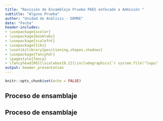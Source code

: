 ```yaml
---
title: "Revisión de Ensamblaje Prueba PAES enfocado a Admisión "
subtitle: "Alguna Prueba"
author: "Unidad de Análisis - DEMRE"
date: "Fecha"
header-includes:
- \usepackage{xcolor}
- \usepackage{booktabs}
- \usepackage{scalefnt}
- \usepackage{tikz}
- \usetikzlibrary{positioning,shapes,shadows}
- \usepackage{fancyhdr}
- \pagestyle{fancy}
- \fancyhead[RO]{\scalebox{0.2}{\includegraphics{`r system.file("logo/logo.png", package = "plantilla")`}}}
output: beamer_presentation
---
```


```r
knitr::opts_chunk$set(echo = FALSE)
```

## Proceso de ensamblaje
\scalefont{0.6}
\begin{figure}
\definecolor{verdelima}{RGB}{135, 211, 63}
\tikzstyle{verde} = [rectangle, rounded corners, minimum width=2pt, minimum height=1pt,text centered, draw=verdelima, fill=verdelima]
\tikzstyle{azul} = [rectangle, rounded corners, minimum width=2pt, minimum height=1pt,text centered, draw=blue, fill=blue!40]
\tikzstyle{linea} = [-]
\tikzstyle{rojo} = [rectangle, rounded corners, minimum width=2pt, minimum height=1pt,text centered, draw=red, fill=red!50]


\begin{tikzpicture}[node distance=20pt]
\node (uno) [verde,text width=60pt] {Limpieza disponibilidad.};

\node (dos) [verde, below left=0.5cm and 0.5 of uno,text width=70pt] {Calibración y disponibilidad último piloto.};

\node (tres) [verde,below right=0.5cm and 0.5 of uno,text width=70pt] {Definición especificaciones Diseño ensamblaje.};

\node (cuatro) [verde, below left=0.5cm and 0.5 of tres,text width=70pt] {Documento criterios.};

\node (cinco) [verde, below right=0.5cm and 0.5 of tres,text width=70pt] {Shiny ensamblaje.};

\node (seis) [verde, below left=0.5cm and 0.5 of cinco ,text width=70pt] {UCP ensambla pruebas.};

\node (siete) [verde, below of=seis,text width=70pt] {Primera entrega a UA.};

\node (ocho) [verde, below of=siete, text width=70pt] {Primera revisión ensamblaje.};

\node (nueve) [verde, below of=ocho, text width=70pt] {Revisión jefaturas.};

\node (diez) [rojo, below left=0.5cm and 0.5 of nueve, text width=70pt] {Entregan lineamientos.};

\node (once) [verde, below of=nueve, text width=70pt] {Visto bueno a ensamblaje.};

\node (doce) [verde,below right=0.5cm and 0.5 of nueve, text width=70pt] {Reunión de ensamblaje.};

\node (trece) [rojo, below=2cm of dos, text width=70pt] {UCP realiza cambios.};

\node (catorce) [rojo, below of=trece, text width=70pt] {UA revisa.};

\node (quince) [rojo, below of=catorce, text width=70pt] {Reunión jefaturas.};

\node (dieciseis) [rojo, below of=quince, text width=70pt] {Visto bueno.};

\node (diecisiete) [rojo, below of=dieciseis, text width=70pt] {Reunión de ensamblaje.};


\draw [linea] (uno.south) -- ++(0,-0.25) -| (dos);
\draw [linea] (uno.south) -- ++(0,-0.25) -| (tres);
\draw [linea] (tres.south) -- ++(0,-0.25) -| (cuatro);
\draw [linea] (tres.south) -- ++(0,-0.25) -| (cinco);
\draw [linea] (cuatro.south) -- ++(0,-0.25) -| (seis);
\draw [linea] (cinco.south) -- ++(0,-0.25) -| (seis);
\draw [linea] (seis) -- (siete);
\draw [linea] (siete) -- (ocho);
\draw [linea] (ocho) -- (nueve);
\draw [linea] (nueve) -- (once);
\draw [linea] (diez) -- (once);
\draw [linea] (once) -- (doce);
\draw [linea] (trece) -- (catorce);
\draw [linea] (catorce) -- (quince);
\draw [linea] (quince) -- (dieciseis);
\draw [linea] (dieciseis) -- (diecisiete);
\draw [linea] (diez.north) -- ++(0,2.5) |- (trece);
\end{tikzpicture}

\end{figure}

## Proceso de ensamblaje

\scalefont{0.6}
\begin{figure}
\definecolor{verdelima}{RGB}{135, 211, 63}
\tikzstyle{verde} = [rectangle, rounded corners, minimum width=2pt, minimum height=1pt,text centered, draw=verdelima, fill=verdelima]
\tikzstyle{azul} = [rectangle, rounded corners, minimum width=2pt, minimum height=1pt,text centered, draw=blue, fill=blue!40]
\tikzstyle{linea} = [-]
\tikzstyle{rojo} = [rectangle, rounded corners, minimum width=2pt, minimum height=1pt,text centered, draw=red, fill=red!50]
\begin{tikzpicture}[node distance=20pt]
\node (uno) [verde,text width=60pt] {Reunión de ensamblaje.};

\node (dos) [verde, below of= uno,text width=70pt] {UA-UCP realizan cambios.};

\node (tres) [verde,below of= dos,text width=70pt] {UCP indica posiciones formas ensambladas.};

\node (cuatro) [verde, below of= tres,text width=70pt] {AI valida y edita ítems.};

\node (cinco) [verde, below of= cuatro,text width=70pt] {Entrega final a UA.};

\node (seis) [verde, below of= cinco ,text width=70pt] {Revisión final ensamblaje.};

\node (siete) [azul,below right=0.5cm and 0.5 of cinco, text width=70pt] {Reunión de ensamblaje.};




\draw [linea] (uno) -- (dos);
\draw [linea] (dos) -- (tres);
\draw [linea] (tres) -- (cuatro);
\draw [linea] (cuatro) -- (cinco);
\draw [linea] (cinco) -- (seis);
\draw [linea] (seis) -- (siete);
\end{tikzpicture}

\end{figure}
